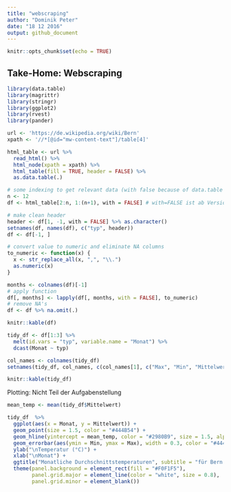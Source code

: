 ```yaml
---
title: "webscraping"
author: "Dominik Peter"
date: "18 12 2016"
output: github_document
---
```


```r
knitr::opts_chunk$set(echo = TRUE)
```

## Take-Home: Webscraping


```r
library(data.table)
library(magrittr)
library(stringr)
library(ggplot2) 
library(rvest)
library(pander)
```


```r
url <- 'https://de.wikipedia.org/wiki/Bern'
xpath <- '//*[@id="mw-content-text"]/table[4]'

html_table <- url %>%
  read_html() %>%
  html_node(xpath = xpath) %>%
  html_table(fill = TRUE, header = FALSE) %>%
  as.data.table(.)
```


```r
# some indexing to get relevant data (with false because of data.table formatting)
n <- 12
df <- html_table[2:n, 1:(n+1), with = FALSE] # with=FALSE ist ab Version 1.10.0 nicht mehr nötig

# make clean header
header <- df[1, -1, with = FALSE] %>% as.character()
setnames(df, names(df), c("typ", header))
df <- df[-1, ]

# convert value to numeric and eliminate NA columns
to_numeric <- function(x) {
  x <- str_replace_all(x, ",", "\\.")
  as.numeric(x)
}

months <- colnames(df)[-1]
# apply function
df[, months] <- lapply(df[, months, with = FALSE], to_numeric)
# remove NA's
df <- df %>% na.omit(.)

knitr::kable(df)
```

```r
tidy_df <- df[1:3] %>%
  melt(id.vars = "typ", variable.name = "Monat") %>% 
  dcast(Monat ~ typ)

col_names <- colnames(tidy_df)
setnames(tidy_df, col_names, c(col_names[1], c("Max", "Min", "Mittelwert")))

knitr::kable(tidy_df)
```


Plotting: Nicht Teil der Aufgabenstellung
```r
mean_temp <- mean(tidy_df$Mittelwert)

tidy_df  %>% 
  ggplot(aes(x = Monat, y = Mittelwert)) +
  geom_point(size = 1.5, color = "#444B54") +
  geom_hline(yintercept = mean_temp, color = "#2980B9", size = 1.5, alpha = 0.5) +
  geom_errorbar(aes(ymin = Min, ymax = Max), width = 0.3, color = "#444B54", size = 0.7) +
  ylab("\nTemperatur (°C)") +
  xlab("\nMonat") +
  ggtitle("Monatliche Durchschnittstemperaturen", subtitle = "für Bern 1981 – 2010") +
  theme(panel.background = element_rect(fill = "#F0F1F5"),
        panel.grid.major = element_line(color = "white", size = 0.8),
        panel.grid.minor = element_blank())
```
